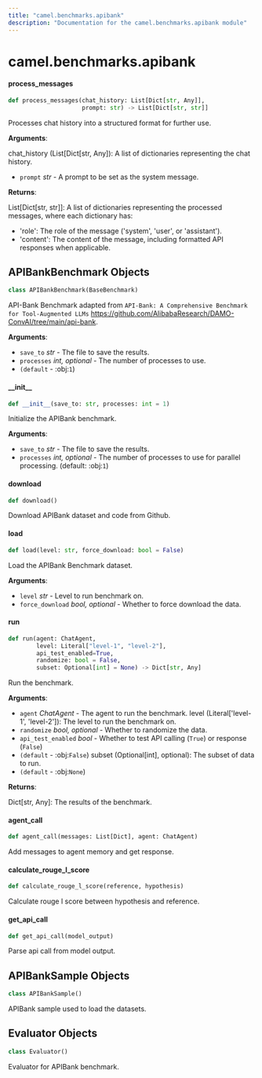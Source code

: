 ```yaml
---
title: "camel.benchmarks.apibank"
description: "Documentation for the camel.benchmarks.apibank module"
---
```


<a id="camel.benchmarks.apibank"></a>

# camel.benchmarks.apibank

<a id="camel.benchmarks.apibank.process_messages"></a>

#### process\_messages

```python
def process_messages(chat_history: List[Dict[str, Any]],
                     prompt: str) -> List[Dict[str, str]]
```

Processes chat history into a structured format for further use.

**Arguments**:

  chat_history (List[Dict[str, Any]):
  A list of dictionaries representing the chat history.
- `prompt` _str_ - A prompt to be set as the system message.
  

**Returns**:

  List[Dict[str, str]]: A list of dictionaries representing
  the processed messages, where each dictionary has:
  - 'role': The role of the message ('system', 'user', or 'assistant').
  - 'content': The content of the message, including formatted
  API responses when applicable.

<a id="camel.benchmarks.apibank.APIBankBenchmark"></a>

## APIBankBenchmark Objects

```python
class APIBankBenchmark(BaseBenchmark)
```

API-Bank Benchmark adapted from `API-Bank:
A Comprehensive Benchmark for Tool-Augmented LLMs`
<https://github.com/AlibabaResearch/DAMO-ConvAI/tree/main/api-bank>.

**Arguments**:

- `save_to` _str_ - The file to save the results.
- `processes` _int, optional_ - The number of processes to use.
- `(default` - :obj:`1`)

<a id="camel.benchmarks.apibank.APIBankBenchmark.__init__"></a>

#### \_\_init\_\_

```python
def __init__(save_to: str, processes: int = 1)
```

Initialize the APIBank benchmark.

**Arguments**:

- `save_to` _str_ - The file to save the results.
- `processes` _int, optional_ - The number of processes to use for
  parallel processing. (default: :obj:`1`)

<a id="camel.benchmarks.apibank.APIBankBenchmark.download"></a>

#### download

```python
def download()
```

Download APIBank dataset and code from Github.

<a id="camel.benchmarks.apibank.APIBankBenchmark.load"></a>

#### load

```python
def load(level: str, force_download: bool = False)
```

Load the APIBank Benchmark dataset.

**Arguments**:

- `level` _str_ - Level to run benchmark on.
- `force_download` _bool, optional_ - Whether to
  force download the data.

<a id="camel.benchmarks.apibank.APIBankBenchmark.run"></a>

#### run

```python
def run(agent: ChatAgent,
        level: Literal["level-1", "level-2"],
        api_test_enabled=True,
        randomize: bool = False,
        subset: Optional[int] = None) -> Dict[str, Any]
```

Run the benchmark.

**Arguments**:

- `agent` _ChatAgent_ - The agent to run the
  benchmark.
  level (Literal['level-1', 'level-2']):
  The level to run the benchmark on.
- `randomize` _bool, optional_ - Whether to
  randomize the data.
- `api_test_enabled` _bool_ - Whether to test
  API calling (`True`) or response (`False`)
- `(default` - :obj:`False`)
  subset (Optional[int], optional):
  The subset of data to run.
- `(default` - :obj:`None`)
  

**Returns**:

  Dict[str, Any]: The results of the benchmark.

<a id="camel.benchmarks.apibank.agent_call"></a>

#### agent\_call

```python
def agent_call(messages: List[Dict], agent: ChatAgent)
```

Add messages to agent memory and get response.

<a id="camel.benchmarks.apibank.calculate_rouge_l_score"></a>

#### calculate\_rouge\_l\_score

```python
def calculate_rouge_l_score(reference, hypothesis)
```

Calculate rouge l score between hypothesis and reference.

<a id="camel.benchmarks.apibank.get_api_call"></a>

#### get\_api\_call

```python
def get_api_call(model_output)
```

Parse api call from model output.

<a id="camel.benchmarks.apibank.APIBankSample"></a>

## APIBankSample Objects

```python
class APIBankSample()
```

APIBank sample used to load the datasets.

<a id="camel.benchmarks.apibank.Evaluator"></a>

## Evaluator Objects

```python
class Evaluator()
```

Evaluator for APIBank benchmark.

